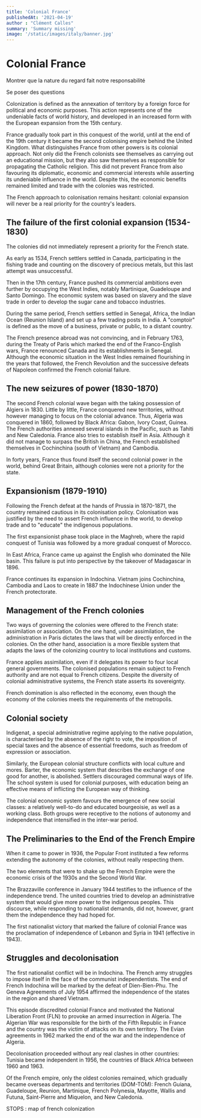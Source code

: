 ```yaml
---
title: 'Colonial France'
publishedAt: '2021-04-19'
author : "Clément Calles"
summary: 'Summary missing'
image: '/static/images/italy/banner.jpg'
---
```




# Colonial France

Montrer que la nature du regard fait notre responsabilité

Se poser des questions

Colonization is defined as the annexation of territory by a foreign force for political and economic purposes. This action represents one of the undeniable facts of world history, and developed in an increased form with the European expansion from the 15th century. 

France gradually took part in this conquest of the world, until at the end of the 19th century it became the second colonising empire behind the United Kingdom. What distinguishes France from other powers is its colonial approach. Not only did the French colonists see themselves as carrying out an educational mission, but they also saw themselves as responsible for propagating the Catholic religion. This did not prevent France from also favouring its diplomatic, economic and commercial interests while asserting its undeniable influence in the world. Despite this, the economic benefits remained limited and trade with the colonies was restricted. 

The French approach to colonisation remains hesitant: colonial expansion will never be a real priority for the country's leaders.

## The failure of the first colonial expansion (1534-1830)

The colonies did not immediately represent a priority for the French state.

As early as 1534, French settlers settled in Canada, participating in the fishing trade and counting on the discovery of precious metals, but this last attempt was unsuccessful. 

Then in the 17th century, France pushed its commercial ambitions even further by occupying the West Indies, notably Martinique, Guadeloupe and Santo Domingo. The economic system was based on slavery and the slave trade in order to develop the sugar cane and tobacco industries. 

During the same period, French settlers settled in Senegal, Africa, the Indian Ocean (Reunion Island) and set up a few trading posts in India. A "comptoir" is defined as the move of a business, private or public, to a distant country. 

The French presence abroad was not convincing, and in February 1763, during the Treaty of Paris which marked the end of the Franco-English wars, France renounced Canada and its establishments in Senegal. Although the economic situation in the West Indies remained flourishing in the years that followed, the French Revolution and the successive defeats of Napoleon confirmed the French colonial failure. 

## The new seizures of power (1830-1870)

The second French colonial wave began with the taking possession of Algiers in 1830. Little by little, France conquered new territories, without however managing to focus on the colonial advance. Thus, Algeria was conquered in 1860, followed by Black Africa: Gabon, Ivory Coast, Guinea. The French authorities annexed several islands in the Pacific, such as Tahiti and New Caledonia. France also tries to establish itself in Asia. Although it did not manage to surpass the British in China, the French established themselves in Cochinchina (south of Vietnam) and Cambodia.

In forty years, France thus found itself the second colonial power in the world, behind Great Britain, although colonies were not a priority for the state.

## Expansionism (1879-1910)

Following the French defeat at the hands of Prussia in 1870-1871, the country remained cautious in its colonisation policy. Colonisation was justified by the need to assert French influence in the world, to develop trade and to "educate" the indigenous populations. 

The first expansionist phase took place in the Maghreb, where the rapid conquest of Tunisia was followed by a more gradual conquest of Morocco.

In East Africa, France came up against the English who dominated the Nile basin. This failure is put into perspective by the takeover of Madagascar in 1896.

France continues its expansion in Indochina. Vietnam joins Cochinchina, Cambodia and Laos to create in 1887 the Indochinese Union under the French protectorate.

## Management of the French colonies

Two ways of governing the colonies were offered to the French state: assimilation or association. On the one hand, under assimilation, the administration in Paris dictates the laws that will be directly enforced in the colonies. On the other hand, association is a more flexible system that adapts the laws of the colonizing country to local institutions and customs. 

France applies assimilation, even if it delegates its power to four local general governments. The colonised populations remain subject to French authority and are not equal to French citizens. Despite the diversity of colonial administrative systems, the French state asserts its sovereignty. 

French domination is also reflected in the economy, even though the economy of the colonies meets the requirements of the metropolis.

## Colonial society

Indigenat, a special administrative regime applying to the native population, is characterised by the absence of the right to vote, the imposition of special taxes and the absence of essential freedoms, such as freedom of expression or association. 

Similarly, the European colonial structure conflicts with local culture and mores. Barter, the economic system that describes the exchange of one good for another, is abolished. Settlers discouraged communal ways of life. The school system is used for colonial purposes, with education being an effective means of inflicting the European way of thinking. 

The colonial economic system favours the emergence of new social classes: a relatively well-to-do and educated bourgeoisie, as well as a working class. Both groups were receptive to the notions of autonomy and independence that intensified in the inter-war period.

## The Preliminaries to the End of the French Empire

When it came to power in 1936, the Popular Front instituted a few reforms extending the autonomy of the colonies, without really respecting them.

The two elements that were to shake up the French Empire were the economic crisis of the 1930s and the Second World War. 

The Brazzaville conference in January 1944 testifies to the influence of the independence trend. The united countries tried to develop an administrative system that would give more power to the indigenous peoples. This discourse, while responding to nationalist demands, did not, however, grant them the independence they had hoped for.

The first nationalist victory that marked the failure of colonial France was the proclamation of independence of Lebanon and Syria in 1941 (effective in 1943).

## Struggles and decolonisation

The first nationalist conflict will be in Indochina. The French army struggles to impose itself in the face of the communist independentists. The end of French Indochina will be marked by the defeat of Dien-Bien-Phu. The Geneva Agreements of July 1954 affirmed the independence of the states in the region and shared Vietnam. 

This episode discredited colonial France and motivated the National Liberation Front (FLN) to provoke an armed insurrection in Algeria. The Algerian War was responsible for the birth of the Fifth Republic in France and the country was the victim of attacks on its own territory. The Evian agreements in 1962 marked the end of the war and the independence of Algeria.

Decolonisation proceeded without any real clashes in other countries: Tunisia became independent in 1956, the countries of Black Africa between 1960 and 1963.

Of the French empire, only the oldest colonies remained, which gradually became overseas departments and territories (DOM-TOM): French Guiana, Guadeloupe, Reunion, Martinique, French Polynesia, Mayotte, Wallis and Futuna, Saint-Pierre and Miquelon, and New Caledonia. 

STOPS : map of french colonization



